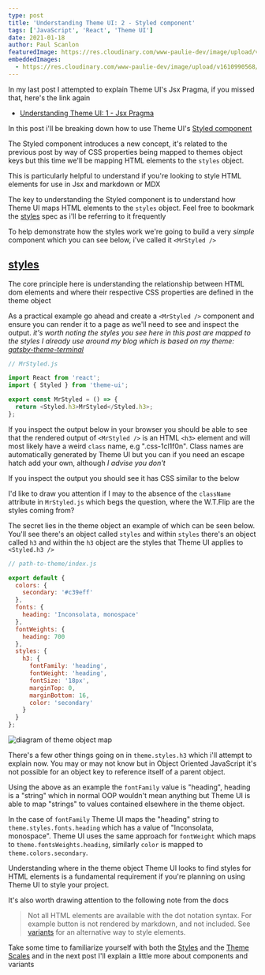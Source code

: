 ```yaml
---
type: post
title: 'Understanding Theme UI: 2 - Styled component'
tags: ['JavaScript', 'React', 'Theme UI']
date: 2021-01-18
author: Paul Scanlon
featuredImage: https://res.cloudinary.com/www-paulie-dev/image/upload/v1610989066/paulie.dev/2021/01/theme-ui-alpha-2_eocw5n.jpg
embeddedImages:
  - https://res.cloudinary.com/www-paulie-dev/image/upload/v1610990568/paulie.dev/2021/01/theme-ui-alpha-2-embedded-1_ixlnc9.jpg
---
```


In my last post I attempted to explain Theme UI's Jsx Pragma, if you missed that, here's the link again

- [Understanding Theme UI: 1 - Jsx Pragma](/posts/2021/01/theme-ui-alpha-1/)

In this post i'll be breaking down how to use Theme UI's [Styled component](https://theme-ui.com/styled)

The Styled component introduces a new concept, it's related to the previous post by way of CSS properties being mapped
to themes object keys but this time we'll be mapping HTML elements to the `styles` object.

This is particularly helpful to understand if you're looking to style HTML elements for use in Jsx and markdown or MDX

The key to understanding the Styled component is to understand how Theme UI maps HTML elements to the `styles` object.
Feel free to bookmark the [styles](https://theme-ui.com/theme-spec#styles) spec as i'll be referring to it frequently

To help demonstrate how the styles work we're going to build a very _simple_ component which you can see below, i've
called it `<MrStyled />`

## [styles](#styles)

The core principle here is understanding the relationship between HTML dom elements and where their respective CSS
properties are defined in the theme object

As a practical example go ahead and create a `<MrStyled />` component and ensure you can render it to a page as we'll
need to see and inspect the output. _it's worth noting the styles you see here in this post are mapped to the styles I
already use around my blog which is based on my theme:
[gatsby-theme-terminal](https://github.com/PaulieScanlon/gatsby-theme-terminal)_

```javascript
// MrStyled.js

import React from 'react';
import { Styled } from 'theme-ui';

export const MrStyled = () => {
  return <Styled.h3>MrStyled</Styled.h3>;
};
```

If you inspect the output below in your browser you should be able to see that the rendered output of `<MrStyled />` is
an HTML `<h3>` element and will most likely have a weird `class` name, e.g ".css-1cl1f0n". Class names are automatically
generated by Theme UI but you can if you need an escape hatch add your own, although _I advise you don't_

If you inspect the output you should see it has CSS similar to the below

<CodeSandbox codeSandboxId="understanding-theme-ui-styled-component-rbceqc" />

I'd like to draw you attention if I may to the absence of the `className` attribute in `MrStyled.js` which begs the
question, where the W.T.Flip are the styles coming from?

The secret lies in the theme object an example of which can be seen below. You'll see there's an object called `styles`
and within `styles` there's an object called `h3` and within the `h3` object are the styles that Theme UI applies to
`<Styled.h3 />`

```javascript
// path-to-theme/index.js

export default {
  colors: {
    secondary: '#c39eff'
  },
  fonts: {
    heading: 'Inconsolata, monospace'
  },
  fontWeights: {
    heading: 700
  },
  styles: {
    h3: {
      fontFamily: 'heading',
      fontWeight: 'heading',
      fontSize: '18px',
      marginTop: 0,
      marginBottom: 16,
      color: 'secondary'
    }
  }
};
```

<Image src={props.embedded.image1.gatsbyImageData.images.fallback.src} alt="diagram of theme object map" />

There's a few other things going on in `theme.styles.h3` which i'll attempt to explain now. You may or may not know but
in Object Oriented JavaScript it's not possible for an object key to reference itself of a parent object.

Using the above as an example the `fontFamily` value is "heading", heading is a "string" which in normal OOP wouldn't
mean anything but Theme UI is able to map "strings" to values contained elsewhere in the theme object.

In the case of `fontFamily` Theme UI maps the "heading" string to `theme.styles.fonts.heading` which has a value of
"Inconsolata, monospace". Theme UI uses the same approach for `fontWeight` which maps to `theme.fontsWeights.heading`,
similarly `color` is mapped to `theme.colors.secondary`.

Understanding where in the theme object Theme UI looks to find styles for HTML elements is a fundamental requirement if
you're planning on using Theme UI to style your project.

It's also worth drawing attention to the following note from the docs

> Not all HTML elements are available with the dot notation syntax. For example button is not rendered by markdown, and
> not included. See [variants](https://theme-ui.com/theme-spec/#variants) for an alternative way to style elements.

Take some time to familiarize yourself with both the [Styles](https://theme-ui.com/theme-spec#styles) and the
[Theme Scales](https://theme-ui.com/theme-spec#theme-scales) and in the next post I'll explain a little more about
components and variants
